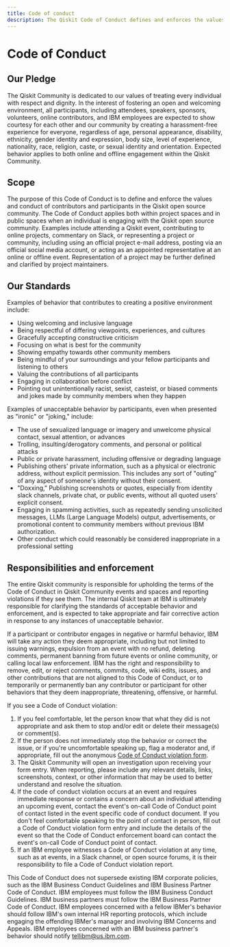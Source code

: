 ```yaml
---
title: Code of conduct
description: The Qiskit Code of Conduct defines and enforces the values and conduct of contributors and participants in the Qiskit open source community.
---
```


# Code of Conduct

## Our Pledge

The Qiskit Community is dedicated to our values of treating every individual
with respect and dignity. In the interest of fostering an open and welcoming
environment, all participants, including attendees, speakers, sponsors,
volunteers, online contributors, and IBM employees are expected to show
courtesy for each other and our community by creating a harassment-free
experience for everyone, regardless of age, personal appearance, disability,
ethnicity, gender identity and expression, body size, level of experience,
nationality, race, religion, caste, or sexual identity and orientation.
Expected behavior applies to both online and offline engagement within the
Qiskit Community.

## Scope

The purpose of this Code of Conduct is to define and enforce the values and
conduct of contributors and participants in the Qiskit open source community.
The Code of Conduct applies both within project spaces and in public spaces
when an individual is engaging with the Qiskit open source community. Examples
include attending a Qiskit event, contributing to online projects, commentary
on Slack, or representing a project or community, including using an official
project e-mail address, posting via an official social media account, or
acting as an appointed representative at an online or offline event.
Representation of a project may be further defined and clarified by project
maintainers.

## Our Standards

Examples of behavior that contributes to creating a positive environment
include:

- Using welcoming and inclusive language
- Being respectful of differing viewpoints, experiences, and cultures
- Gracefully accepting constructive criticism
- Focusing on what is best for the community
- Showing empathy towards other community members
- Being mindful of your surroundings and your fellow participants and listening
  to others
- Valuing the contributions of all participants
- Engaging in collaboration before conflict
- Pointing out unintentionally racist, sexist, casteist, or biased comments and
  jokes made by community members when they happen

Examples of unacceptable behavior by participants, even when presented as
"ironic" or "joking," include:

- The use of sexualized language or imagery and unwelcome physical contact,
  sexual attention, or advances
- Trolling, insulting/derogatory comments, and personal or political attacks
- Public or private harassment, including offensive or degrading language
- Publishing others' private information, such as a physical or electronic
  address, without explicit permission. This includes any sort of "outing" of
  any aspect of someone's identity without their consent.
- "Doxxing," Publishing screenshots or quotes, especially from identity slack
  channels, private chat, or public events, without all quoted users' explicit
  consent.
- Engaging in spamming activities, such as repeatedly sending unsolicited messages, LLMs (Large Language Models) output, advertisements, or promotional content to community members without previous IBM authorization.
- Other conduct which could reasonably be considered inappropriate in a
  professional setting

<span id="responsibilities-enforcement"></span>
## Responsibilities and enforcement

The entire Qiskit community is responsible for upholding the terms of the Code
of Conduct in Qiskit Community events and spaces and reporting violations if
they see them. The internal Qiskit team at IBM is ultimately responsible for
clarifying the standards of acceptable behavior and enforcement, and is expected
to take appropriate and fair corrective action in response to any instances of
unacceptable behavior.

If a participant or contributor engages in negative or harmful behavior, IBM
will take any action they deem appropriate, including but not limited to
issuing warnings, expulsion from an event with no refund, deleting comments,
permanent banning from future events or online community, or calling local law
enforcement. IBM has the right and responsibility to remove, edit, or reject
comments, commits, code, wiki edits, issues, and other contributions that are
not aligned to this Code of Conduct, or to temporarily or permanently ban any
contributor or participant for other behaviors that they deem inappropriate,
threatening, offensive, or harmful.

If you see a Code of Conduct violation:

1. If you feel comfortable, let the person know that what they did is not
   appropriate and ask them to stop and/or edit or delete their message(s) or
   comment(s).
2. If the person does not immediately stop the behavior or correct the issue,
   or if you're uncomfortable speaking up, flag a moderator and, if appropriate,
   fill out the anonymous
   [Code of Conduct violation form](https://airtable.com/shrl5mEF4Eun1aIDm).
3. The Qiskit Community will open an investigation upon receiving your form
   entry. When reporting, please include any relevant details, links,
   screenshots, context, or other information that may be used to better
   understand and resolve the situation.
4. If the code of conduct violation occurs at an event and requires immediate
   response or contains a concern about an individual attending an upcoming
   event, contact the event's on-call Code of Conduct point of contact listed
   in the event specific code of conduct document. If you don't feel comfortable
   speaking to the point of contact in person, fill out a Code of Conduct
   violation form entry and include the details of the event so that the Code of
   Conduct enforcement board can contact the event's on-call Code of Conduct
   point of contact.
5. If an IBM employee witnesses a Code of Conduct violation at any time, such as
   at events, in a Slack channel, or open source forums, it is their
   responsibility to file a Code of Conduct violation report.

This Code of Conduct does not supersede existing IBM corporate policies, such as
the IBM Business Conduct Guidelines and IBM Business Partner Code of Conduct.
IBM employees must follow the IBM Business Conduct Guidelines. IBM business
partners must follow the IBM Business Partner Code of Conduct. IBM employees
concerned with a fellow IBMer's behavior should follow IBM's own internal HR
reporting protocols, which include engaging the offending IBMer's manager and
involving IBM Concerns and Appeals. IBM employees concerned with an IBM
business partner's behavior should notify tellibm@us.ibm.com.
